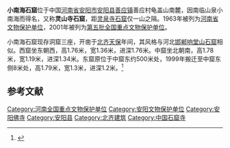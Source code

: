 {{coord|36|02|21|N|114|06|23|E|display=title|scale:10000}}
{{otheruses|龙游石窟|other=浙江[[龙游县|龙游县]][[小南海镇|小南海镇]]的石窟}}
{{文物保护单位
| 级别 = 全国
| 名称 = 小南海石窟
| 图片 = 
| 所在 = [[河南省|河南省]][[安阳县|安阳县]]
| 分类 = 石窟寺及石刻
| 时代 = [[北齐|北齐]]
| 编号 = [[第五批全国重点文物保护单位|第五批]]第457项
| 登录 = 2001年6月25日
}}

'''小南海石窟'''位于中国[[河南省|河南省]][[安阳市|安阳市]][[安阳县|安阳县]][[善应镇|善应镇]]善应村龟盖山南麓，因南临山泉小南海而得名，又称'''灵山寺石窟'''，距[[灵泉寺石窟|灵泉寺石窟]]仅一山之隔。1963年被列为[[河南省文物保护单位|河南省文物保护单位]]，2001年被列为[[第五批全国重点文物保护单位|第五批全国重点文物保护单位]]。

小南海石窟现存洞窟三座，开凿于[[北齐|北齐]][[天保_(北齐)|天保]]年间，其风格与河北[[邯郸市|邯郸]][[响堂山石窟|响堂山石窟]]相似。西窟坐东朝西，高1.76米，宽1.36米，进深1.76米。中窟坐北朝南，高1.78米，宽1.19米，进深1.34米。东窟原位于中窟东约500米处，1999年搬迁至中窟东侧8米处，高1.79米，宽1.3米，进深1.2米。<ref>{{Cite book |title=全国重点文物保护单位·第一至第五批·第Ⅱ卷 |publisher=文物出版社 |year=2004 |isbn=7-5010-1525-2 |pages=432 }}</ref>

==参考文献==
{{reflist}}

{{河南全国重点文物保护单位}}

{{DEFAULTSORT:xiao}}
[[Category:河南全国重点文物保护单位|Category:河南全国重点文物保护单位]]
[[Category:安阳文物保护单位|Category:安阳文物保护单位]]
[[Category:安阳佛寺|Category:安阳佛寺]]
[[Category:安阳县|Category:安阳县]]
[[Category:北齐建筑|Category:北齐建筑]]
[[Category:中国石窟寺|Category:中国石窟寺]]